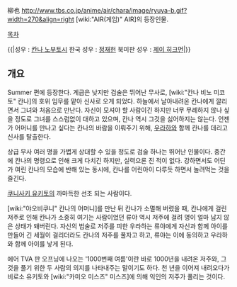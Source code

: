 柳也
http://www.tbs.co.jp/anime/air/chara/image/ryuya-b.gif?width=270&align=right
[wiki:"AIR(게임)" AIR]의 등장인물. 

[[목차]]

{{|성우 : [[칸나 노부토시]]
한국 성우 : [[정재헌]]
북미판 성우 : [[제이 히크먼]]|}}

== 개요 ==
Summer 편에 등장한다. 계급은 낮지만 검술은 뛰어난 무사로, [wiki:"칸나 비노 미코토" 칸나]의 호위 임무를 맡아 신사로 오게 되었다. 하늘에서 날아내려온 칸나에게 깔리면서 그녀와 처음으로 만난다. 자신이 모셔야 할 사람이긴 하지만 너무 무례하지 않나 싶을 정도로 그녀를 스스럼없이 대하고 있으며, 칸나 역시 그것을 싫어하지는 않는다. 언젠가 어머니를 만나고 싶다는 칸나의 바람을 이뤄주기 위해, [[우라하]]와 함께 칸나를 데리고 신사를 탈출한다.

상급 무사 여러 명을 가볍게 상대할 수 있을 정도로 검술 하나는 뛰어난 인물이다. 중간에 칸나의 명령으로 인해 크게 다치긴 하지만, 실력으론 진 적이 없다. 강하면서도 어딘가 여린 칸나의 모습에 반해 있는 동시에, 칸나를 어린아이 다루듯 하면서 놀려먹는 것을 즐긴다.

[[쿠니사키 유키토]]의 까마득한 선조 되는 사람이다.

[wiki:"야오비쿠니" 칸나의 어머니]를 만난 뒤 칸나가 소멸해 버렸을 때, 칸나에게 걸린 저주로 인해 칸나가 소중히 여기는 사람이었던 류야 역시 저주에 걸려 명이 얼마 남지 않은 상태가 돼버린다. 자신의 법술로 저주를 피한 우라하는 류야에게 자신과 함께 아이를 만들어 긴 세월이 걸리더라도 칸나의 저주를 풀자고 하고, 류야는 이에 동의하고 우라하와 함께 아이를 낳게 된다.

에어 TVA 판 오프닝에 나오는 '1000번째 여름'이란 바로 1000년을 내려온 저주와, 그것을 풀기 위한 두 사람의 의지를 나타내주는 말이기도 하다. 천 년을 이어져 내려오다가 비로소 유키토와 [wiki:"카미오 미스즈" 미스즈]에 의해 익인의 저주가 풀리는 것이다.
